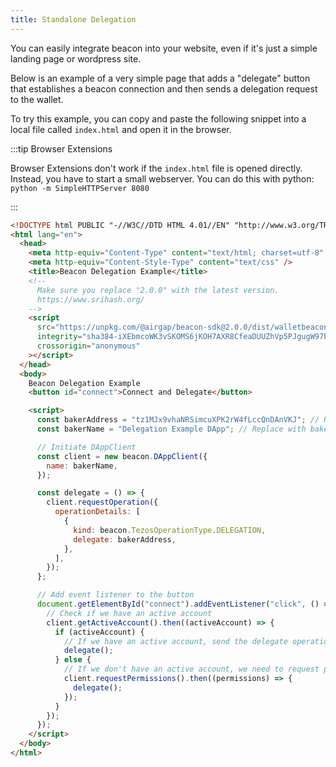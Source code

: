 ```yaml
---
title: Standalone Delegation
---
```


You can easily integrate beacon into your website, even if it's just a simple landing page or wordpress site.

Below is an example of a very simple page that adds a "delegate" button that establishes a beacon connection and then sends a delegation request to the wallet.

To try this example, you can copy and paste the following snippet into a local file called `index.html` and open it in the browser.

:::tip Browser Extensions

Browser Extensions don't work if the `index.html` file is opened directly. Instead, you have to start a small webserver.
You can do this with python: `python -m SimpleHTTPServer 8080`

:::

```html
<!DOCTYPE html PUBLIC "-//W3C//DTD HTML 4.01//EN" "http://www.w3.org/TR/html4/strict.dtd">
<html lang="en">
  <head>
    <meta http-equiv="Content-Type" content="text/html; charset=utf-8" />
    <meta http-equiv="Content-Style-Type" content="text/css" />
    <title>Beacon Delegation Example</title>
    <!--
      Make sure you replace "2.0.0" with the latest version.
      https://www.srihash.org/
    -->
    <script
      src="https://unpkg.com/@airgap/beacon-sdk@2.0.0/dist/walletbeacon.min.js"
      integrity="sha384-iXEbmcoWK3vSKOMS6jKOH7AXR8CfeaDUUZhVp5PJgugW97bxWtoArN7+s35weqAH"
      crossorigin="anonymous"
    ></script>
  </head>
  <body>
    Beacon Delegation Example
    <button id="connect">Connect and Delegate</button>

    <script>
      const bakerAddress = "tz1MJx9vhaNRSimcuXPK2rW4fLccQnDAnVKJ"; // Replace with baker address
      const bakerName = "Delegation Example DApp"; // Replace with baker name / website

      // Initiate DAppClient
      const client = new beacon.DAppClient({
        name: bakerName,
      });

      const delegate = () => {
        client.requestOperation({
          operationDetails: [
            {
              kind: beacon.TezosOperationType.DELEGATION,
              delegate: bakerAddress,
            },
          ],
        });
      };

      // Add event listener to the button
      document.getElementById("connect").addEventListener("click", () => {
        // Check if we have an active account
        client.getActiveAccount().then((activeAccount) => {
          if (activeAccount) {
            // If we have an active account, send the delegate operation directly
            delegate();
          } else {
            // If we don't have an active account, we need to request permissions first and then send the delegate operation
            client.requestPermissions().then((permissions) => {
              delegate();
            });
          }
        });
      });
    </script>
  </body>
</html>
```
